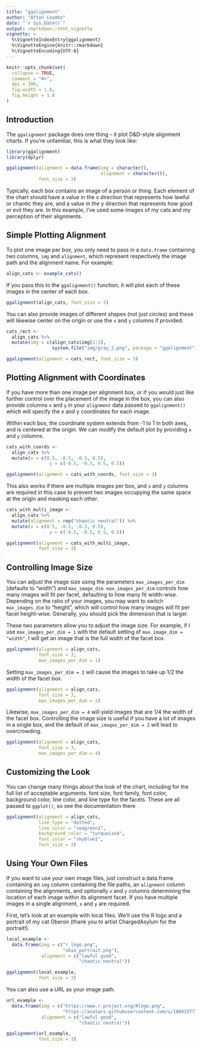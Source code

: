 ```yaml
---
title: "ggalignment"
author: "Afton Coombs"
date: "`r Sys.Date()`"
output: rmarkdown::html_vignette
vignette: >
  %\VignetteIndexEntry{ggalignment}
  %\VignetteEngine{knitr::rmarkdown}
  %\VignetteEncoding{UTF-8}
---
```


```r

knitr::opts_chunk$set(
  collapse = TRUE,
  comment = "#>",
  dpi = 300,
  fig.width = 1.8,
  fig.height = 1.8
)
```


## Introduction
The `ggalignment` package does one thing -- it plot D&D-style alignment charts. If you're unfamiliar, this is what they look like:

```r
library(ggalignment)
library(dplyr)

ggalignment(alignment = data.frame(img = character(),
                                   alignment = character()),
            font_size = 3)
```

Typically, each box contains an image of a person or thing. Each element of the chart should have a value in the x direction that represents how lawful or chaotic they are, and a value in the y direction that represents how good or evil they are. In this example, I've used some images of my cats and my perception of their alignments.

## Simple Plotting Alignment
To plot one image per box, you only need to pass in a `data.frame` containing two columns, `img` and `alignment`, which represent respectively the image path and the alignment name. For example:

```r
align_cats <- example_cats()
```
If you pass this to the `ggalignment()` function, it will plot each of these images in the center of each box.

```r
ggalignment(align_cats, font_size = 3)
```

You can also provide images of different shapes (not just circles) and these will likewise center on the origin or use the `x` and `y` columns if provided.

```r
cats_rect <-
  align_cats %>%
  mutate(img = c(align_cats$img[1:3],
                 system.file("img/gray_2.png", package = "ggalignment")))

ggalignment(alignment = cats_rect, font_size = 3)
```

## Plotting Alignment with Coordinates
If you have more than one image per alignment box, or if you would just like further control over the placement of the image in the box, you can also provide columns `x` and `y` in your `alignment` data passed to `ggalignment()` which will specify the x and y coordinates for each image.

Within each box, the coordinate system extends from -1 to 1 in both axes, and is centered at the origin. We can modify the default plot by providing `x` and `y` columns.

```r
cats_with_coords <-
  align_cats %>%
  mutate(x = c(0.5, -0.5, -0.5, 0.5),
                y = c(-0.5, -0.5, 0.5, 0.5))

ggalignment(alignment = cats_with_coords, font_size = 3)
```

This also works if there are multiple images per box, and `x` and `y` columns are required in this case to prevent two images occupying the same space at the origin and masking each other.

```r
cats_with_multi_image <-
  align_cats %>%
  mutate(alignment = rep("chaotic neutral")) %>%
  mutate(x = c(0.5, -0.5, -0.5, 0.5),
                y = c(-0.5, -0.5, 0.5, 0.5))

ggalignment(alignment = cats_with_multi_image,
            font_size = 3)
```


## Controlling Image Size
You can adjust the image size using the parameters 
`max_images_per_dim` (defaults to "width") and `max_image_dim`. 
`max_images_per_dim` controls how many images will fit per facet,
defaulting to how many fit width-wise. Depending on the ratio
of your images, you may want to switch `max_images_dim` to "height",
which will control how many images will fit per facet height-wise. 
Generally, you should pick the dimension that is larger.

These two parameters allow you to adjust the image size. For example, if I use `max_images_per_dim = 1` with the default setting
of `max_image_dim = "width"`, I will get an image that is the full width of the facet box. 


```r
ggalignment(alignment = align_cats, 
            font_size = 3,
            max_images_per_dim = 1)
```

Setting `max_images_per_dim = 2` will cause the images to take up 1/2 the width of the facet box.
```r
ggalignment(alignment = align_cats, 
            font_size = 3,
            max_images_per_dim = 2)
```

Likewise, `max_images_per_dim = 4` will yield images that are 1/4 the width of the facet box. Controlling the image size is useful if you have a lot of images in a single box, and the default of `max_images_per_dim = 2` will lead to overcrowding.
```r
ggalignment(alignment = align_cats, 
            font_size = 3,
            max_images_per_dim = 4)
```

## Customizing the Look
You can change many things about the look of the chart, including 
for the full list of acceptable arguments.
font size, font family, font color, background color, line color, and line type for the facets. These are all passed to `ggplot()`, so see the documentation there

```r
ggalignment(alignment = align_cats,
            line_type = "dotted",
            line_color = "seagreen1",
            background_color = "turquoise4",
            font_color = "skyblue1",
            font_size = 3)
```

## Using Your Own Files
If you want to use your own image files, just construct a data.frame containing an `img` column containing the file paths, an `alignment` column containing the alignments, and optionally `x` and `y` columns determining the location of each image within its alignment facet. If you have multiple images in a single alignment, `x` and `y` are required.

First, let's look at an example with local files. We'll use the R logo and a portrait of my cat Oberon (thank you to artist ChargedAsylum for the portrait!).
```r
local_example <-
  data.frame(img = c("r_logo.png",
                     "obie_portrait.png"),
             alignment = c("lawful good",
                           "chaotic neutral"))

ggalignment(local_example,
            font_size = 3)
```

You can also use a URL as your image path.
```r
url_example <-
  data.frame(img = c("https://www.r-project.org/Rlogo.png",
                     "https://avatars.githubusercontent.com/u/18043377?v=4"),
             alignment = c("lawful good",
                           "chaotic neutral"))

ggalignment(url_example,
            font_size = 3)
```


